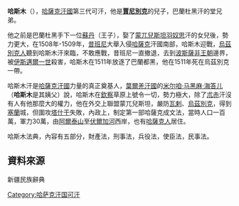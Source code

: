 '''哈斯木'''（{{bd|1445年||1521年}}），[[哈薩克汗國|哈薩克汗國]]第三代可汗，他是'''[[賈尼別克|賈尼別克]]'''的兒子，巴蘭杜黑汗的堂兄弟。

他之前是巴蘭杜黑手下一位[[苏丹_(称谓)|蘇丹]]（王子），娶了[[蒙兀兒斯坦|蒙兀兒斯坦]][[羽奴思|羽奴思]]汗的女兒後，勢力更大，在1508年-1509年，[[昔班尼|昔班尼]]大舉入侵[[哈薩克|哈薩克]]汗國南部，哈斯木迎戰，[[乌兹别克族|烏茲別克人]]聽到哈斯木汗來臨，不敢應戰，昔班尼一直撤退，去到[[波斯|波斯]][[薩非王朝|薩非王朝]]邊界，被[[伊斯邁爾一世|伊斯邁爾一世]]殺害，哈斯木在1511年放逐了巴蘭都黑，他在1511年死在烏茲別克一帶。

哈斯木汗是[[哈薩克汗國|哈薩克汗國]]力量的真正奠基人，[[葉爾羌汗國|葉爾羌汗國]]的[[米尔咱·马黑麻·海答儿|米尔咱·马黑麻·海答儿]]（'''哈斯木'''是其姨父）說，哈斯木在[[欽察|欽察]]草原上號令一切，勢力極大，除了[[朮赤|朮赤]]汗沒有人有他那麼大的權力，他在外交上聯盟蒙兀兒斯坦，嚴防[[瓦剌|瓦剌]]、[[烏茲別克|烏茲別克]]，得到[[塞蘭|塞蘭]]城，但圍攻[[塔什干|塔什干]]失敗，內政上，制定第一部哈薩克成文法，當時人口一百萬，軍力30萬，由[[阿爾泰山|阿爾泰山]]至[[伏爾加河|伏爾加河]]西岸，也有[[哈薩克人|哈薩克人]]居住。

哈斯木法典，內容有五部分，財產法，刑事法，兵役法，使臣法，民事法。

==資料來源==
新疆民族辭典

[[Category:哈萨克汗国可汗|Category:哈萨克汗国可汗]]